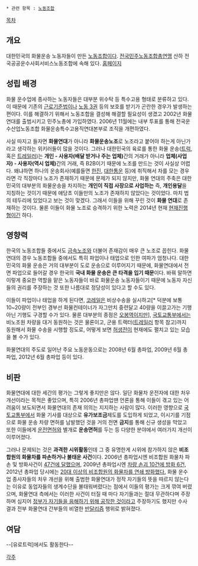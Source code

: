  * 관련 항목 : [[노동조합]] 

[[목차]]
== 개요 ==
대한민국의 화물운송 노동자들이 만든 [[노동조합]]이다. [[전국민주노동조합총연맹]] 산하 전국공공운수사회서비스노동조합에 속해 있다.
[http://www.unsunozo.org/site/main.asp 홈페이지]

== 성립 배경 ==
화물 운수업에 종사하는 노동자들은 대부분 위수탁 등 특수고용 형태로 분류하고 있다. 이 때문에 기존의 [[근로기준법]]이나 [[노동 3권]] 등의 보호를 받기가 곤란한 경우가 발생하는 편이다. 이를 해결하기 위해서 노동조합을 결성해 해결할 필요성이 생겼고 2002년 화물연대를 출범시키고 민주노총에 가입하였다. 2006년 11월에는 내부 투표를 통해 전국운수산업노동조합 화물운송특수고용직연대본부로 조직을 개편하였다.

사실 따지고 들자면 '''화물연대'''가 아니라 '''화물운송노조'''로 노조라고 붙어야 하는게 아닌가라고 생각하는 위키러들이 많을 것이다. 그러나 대한민국의 육로를 통한 화물 운송([[트럭]], 혹은 [[트레일러]])는 '''개인 - 사용자(배달 받거나 주는 업체)'''간의 거래가 아니라 '''업체(사업자) - 사용자(역시 업체)'''간의 거래, 즉 B2B이기 때문에 노조를 만드는 것이 사실상 어렵다. 왜냐하면 하나의 운송회사(예를들면 [[한진]], [[대한통운]] 등)에 취직해서 차를 모는 경우라면 각 직장마다 노조가 존재하기 때문에 문제가 되지 않지만, 화물 연대의 주축은 대한민국의 대부분의 화물운송을 차지하는 '''개인이 직접 사장으로 사업하는''' 즉, '''개인용달'''을 지칭하는 것이기 때문에 애당초 이들만의 노조가 존재하지 않았다는 것이었다. 마치 법의 테두리에 있었다고 보는 것이 맞겠다. 그래서 이들을 위해 꾸린 것이 '''화물 연대'''로 존재하는 것이다. 물론 이들이 화물 노조로 승격하기 위한 노력은 2014년 현재 [[현재진행형]]이긴 하다.

== 영향력 ==
한국의 노동조합들 중에서도 [[금속노조]]와 더불어 존재감이 매우 큰 노조로 꼽힌다. 화물연대의 경우 노동조합들 중에서도 특히 파업이나 태업으로 인한 여파가 엄청나다. 대한민국의 화물 운송은 거의 대부분이 도로 운송으로 이루어지기 때문에, 화물연대에서 전면 파업으로 들어갈 경우 한국의 '''국내 화물 운송은 큰 타격을 입기 때문'''이다. 바꿔 말하면 이렇게 중요한 역할을 맡은 노동자들이 바로 화물운송 노동자들이기 때문에 노동자 자신들의 권리를 주장하는 것 또한 나름대로 정당성이 있다고 할 수도 있다.

이들이 파업이나 태업을 하게 된다면, [[코레일]]은 비상수송을 실시하고[* 덕분에 보통 10~20량이 전부인 경부선 화물컨테이너가 자그만치 중련달고 40량을 이끌고가는 기행아닌 기행도 구경할 수가 있다. 물론 대부분의 종점은 [[오봉역]]이지만], [[국토교통부]]에서는 비노조원 차량을 대거 동원하는 것은 물론이고, 군용 트랙터([[트레일러]] 항목 참고)까지 동원해서 화물 수송을 시행할 정도로, 어떻게 보면 [[허생전]]이 현재에도 펼치고 있는 모습을 볼 수가 있다.

화물연대의 주도로 일어난 주요 노동운동으로는 2008년 6월 총파업, 2009년 6월 총파업, 2012년 6월 총파업 등이 있다.

== 비판 ==
화물연대에 대한 세간의 평가는 그렇게 좋지만은 않다. 일단 화물차 운전자에 대한 처우 개선이라는 목적은 좋았으며, 특히 2006년 총파업땐 언론을 통해 이들이 겪고 있는 어려움이 보도되면서 화물연대의 존재 의의는 지지하는 사람이 많다. 이러한 영향으로 [[국토교통부]]에서 화물 기사를 대상으로 '''유가보조금'''제도를 도입하게 되었고, 이시기를 기점으로 화물 운송 차량 면허를 남발했던 것을 거의 전면 '''금지'''를 통해 신규 생성을 막았고 또한 이들에게 [[운전면허]]와 별개로 '''운송면허'''를 두는 등 다양한 분야에서 여러가지 개선이 이루어졌다.

그러나 문제되는 것은 '''과격한 시위활동'''인데 그 중 유명한게 시위에 참가하지 않은 '''비조합원의 화물차를 파손하거나 불태운 사건'''이다. 2006년 총파업시엔 비조합원 화물차 파손 및 방화사건이 [http://news.naver.com/main/read.nhn?mode=LSD&mid=sec&sid1=102&oid=003&aid=0000250767 47건에 달했으며], 2009년 총파업시엔 [http://news.naver.com/main/read.nhn?mode=LSD&mid=sec&sid1=102&oid=003&aid=0002726472 차량 손괴 10건에 방화 6건], 2012년 총파업 당시에는 [http://news.naver.com/main/read.nhn?mode=LSD&mid=sec&sid1=102&oid=003&aid=0004912540 20대 이상의 비조합원의 화물차를 연쇄 방화했다.] 화물 운수업 종사자들의 처우 개선을 위해 출범한 화물연대가 정작 자기들의 뜻을 따르지 않는다는 이유로 동업자들의 생계수단을 불태워버렸다는 점에서 이들의 평가는 크게 깎여 버렸으며, 화물연대 측에서는 이러한 사건이 터질 때 마다 자기들과는 절대 무관하다며 주장하며 심지어 [[묻으려고 터트린다|정부가 자기들을 음해하기 위해 공작한 것]]이라고 주장하기도 했지만 수사 결과 전부 화물연대 간부들의 비열한 [[반달리즘]] 행위로 밝혀졌다.  

== 여담 ==
--[유로트럭]에서도 활동한다--

[[각주]]

